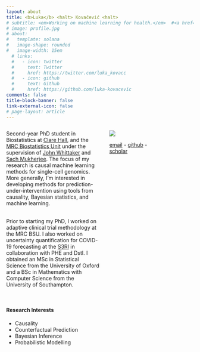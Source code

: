```yaml
---
layout: about
title: <b>Luka</b> <halt> Kovačević <halt>
# subtitle: <em>Working on machine learning for health.</em>  #<a href='#'>Affiliations</a>. Address. Contacts. Moto. Etc.
# image: profile.jpg
# about:
#   template: solana
#   image-shape: rounded
#   image-width: 15em
  # links:
  #   - icon: twitter
  #     text: Twitter
  #     href: https://twitter.com/luka_kovacc
  #   - icon: github
  #     text: Github
  #     href: https://github.com/luka-kovacevic
comments: false
title-block-banner: false
link-external-icon: false
# page-layout: article
---
```


<style>
.column {
    width: 10%; /* Adjust the width as needed */
    float: left;
    margin-right: 5%; /* Adjust the spacing between columns */
}
</style>

::: {layout-ncol=2}

::: {.column width=50%}

<!-- previously file is called 'about.qmd' -->

Second-year PhD student in Biostatistics at [Clare Hall](https://www.clarehall.cam.ac.uk), and the [MRC Biostatistics Unit](https://www.mrc-bsu.cam.ac.uk) under the supervision of [John Whittaker](https://www.c2d3.cam.ac.uk/directory/29341/professor-john-whittaker) and [Sach Mukherjee](https://www.dzne.de/en/research/research-areas/population-health-sciences/forschungsgruppen/mukherjee/curriculum-vitae/). The focus of my research is causal machine learning methods for single-cell genomics. More generally, I'm interested in developing methods for prediction-under-intervention using tools from causality, Bayesian statistics, and machine learning. 

<br> Prior to starting my PhD, I worked on adaptive clinical trial methodology at the MRC BSU. I also worked on uncertainty quantification for COVID-19 forecasting at the [S3RI](https://www.southampton.ac.uk/research/institutes-centres/statistical-sciences-research-institute-s3ri) in collaboration with PHE and Dstl. I obtained an MSc in Statistical Science from the University of Oxford and a BSc in Mathematics with Computer Science from the University of Southampton.

<br>

#### Research Interests 
+ Causality
+ Counterfactual Prediction 
+ Bayesian Inference
+ Probabilistic Modelling
<!-- + Offline Policy Learning -->

:::

::: {.column width=30%}

![](profile.jpg)

<!-- [PhD Student]{.blockquote} -->

<!-- [MRC Biostatistics Unit]{.blockquote} -->

<!-- [University of Cambridge]{.blockquote} -->

[email](mailto:luka-kovacevic@mrc-bsu.cam.ac.uk){.blockquote} - [github](https://github.com/luka-kovacevic){.blockquote} - [scholar](https://scholar.google.com/citations?user=JrrCIW4AAAAJ&hl=en&oi=ao){.blockquote}


:::

:::


